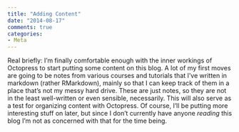 ```yaml
---
title: "Adding Content"
date: "2014-08-17"
comments: true
categories: 
- Meta
---
```


Real briefly: I'm finally comfortable enough with the inner workings of Octopress to start putting some content on this blog. A lot of my first moves are going to be notes from various courses and tutorials that I've written in markdown (rather RMarkdown), mainly so that I can keep track of them in a place that's not my messy hard drive. These are just notes, so they are not in the least well-written or even sensible, necessarily. This will also serve as a test for organizing content with Octopress. Of course, I'll be putting more interesting stuff on later, but since I don't currently have anyone <em>reading</em> this blog I'm not as concerned with that for the time being.
